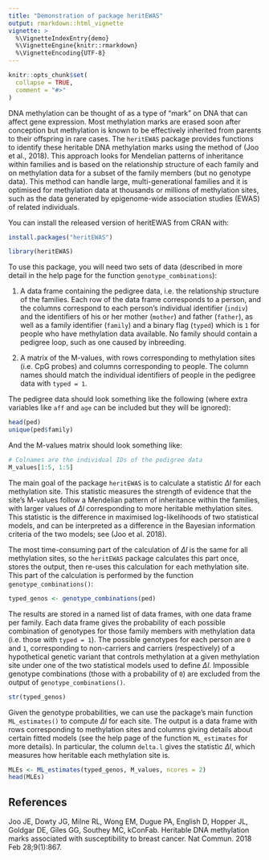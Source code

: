 ```yaml
---
title: "Demonstration of package heritEWAS"
output: rmarkdown::html_vignette
vignette: >
  %\VignetteIndexEntry{demo}
  %\VignetteEngine{knitr::rmarkdown}
  %\VignetteEncoding{UTF-8}
---
```


```r
knitr::opts_chunk$set(
  collapse = TRUE,
  comment = "#>"
)
```

DNA methylation can be thought of as a type of "mark" on DNA that can 
affect gene expression. Most methylation marks are erased soon after 
conception but methylation is known to be effectively inherited from 
parents to their offspring in rare cases.  The `heritEWAS` package provides 
functions to identify these heritable DNA methylation marks using the 
method of (Joo et al., 2018).  This approach looks for Mendelian 
patterns of inheritance within families and is based on the relationship 
structure of each family and on methylation data for a subset of the family 
members (but no genotype data). This method can handle large, multi-generational 
families and it is optimised for methylation data at thousands or millions 
of methylation sites, such as the data generated by epigenome-wide 
association studies (EWAS) of related individuals.  

You can install the released version of heritEWAS from CRAN with:
```r
install.packages("heritEWAS")
```

```r
library(heritEWAS)
```

To use this package, you will need two sets of data (described in more detail 
in the help page for the function `genotype_combinations`):

1. A data frame containing the pedigree data, i.e. the relationship structure 
of the families. Each row of the data frame corresponds to a person, and the 
columns correspond to each person's individual identifier (`indiv`) 
and the identifiers of his or her mother (`mother`) and father (`father`), as 
well as a family identifier (`family`) and a binary flag (`typed`) which is `1` 
for people who have methylation data available. No family should contain 
a pedigree loop, such as one caused by inbreeding.  

2. A matrix of the M-values, with rows corresponding to methylation sites 
(i.e. CpG probes) and columns corresponding to people.  The column names should 
match the individual identifiers of people in the pedigree data with 
`typed = 1`. 

The pedigree data should look something like the following 
(where extra variables like `aff` and `age` can be included but they will be 
ignored): 
```r
head(ped)
unique(ped$family)
```

And the M-values matrix should look something like:
```r
# Colnames are the individual IDs of the pedigree data
M_values[1:5, 1:5]
```

The main goal of the package `heritEWAS` is to calculate a statistic $\Delta l$ 
for each methylation site.  This statistic measures the strength of evidence 
that the site's M-values follow a Mendelian pattern of inheritance within the 
families, with larger values of $\Delta l$ corresponding to more heritable 
methylation sites.  This statistic is the difference in maximised 
log-likelihoods of two statistical models, and can be interpreted as 
a difference in the Bayesian information criteria of the two models; see (Joo 
et al. 2018).  

The most time-consuming part of the calculation of $\Delta l$ is 
the same for all methylation sites, so the `heritEWAS` package calculates 
this part once, stores the output, then re-uses this calculation 
for each methylation site.  
This part of the calculation is performed by the function 
`genotype_combinations()`:
```r
typed_genos <- genotype_combinations(ped)
```

The results are stored in a named list of data frames, with one data frame 
per family. Each data frame gives the probability of each possible combination 
of genotypes for those family members with methylation data 
(i.e. those with `typed = 1`). The possible genotypes for each person 
are `0` and `1`, corresponding to non-carriers and carriers (respectively) of 
a hypothetical genetic variant that controls methylation at a given 
methylation site under one of the two statistical models used to define 
$\Delta l$. 
Impossible genotype combinations (those with a probability of `0`) are excluded 
from the output of `genotype_combinations()`.  
```r
str(typed_genos)
```

Given the genotype probabilities, we can use the package's main function 
`ML_estimates()` to compute $\Delta l$ for each site. The output is a 
data frame with rows corresponding to methylation sites and columns giving 
details about certain fitted models (see the help page of the function 
`ML_estimates` for more details).  In particular, the column `delta.l` 
gives the statistic $\Delta l$, which measures how heritable each methylation 
site is. 
```r
MLEs <- ML_estimates(typed_genos, M_values, ncores = 2)
head(MLEs)
```

## References

Joo JE, Dowty JG, Milne RL, Wong EM, Dugue PA, English D, Hopper JL,
Goldgar DE, Giles GG, Southey MC, kConFab.  Heritable DNA methylation marks
associated with susceptibility to breast cancer.  Nat Commun. 2018
Feb 28;9(1):867. \url{https://doi.org/10.1038/s41467-018-03058-6}
